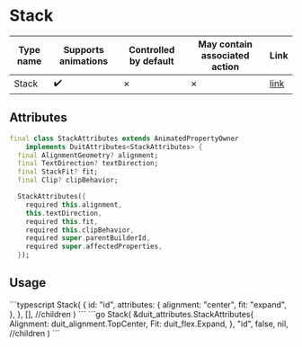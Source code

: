 
# Stack

| Type name | Supports animations | Controlled by default | May contain associated action | Link |
| - | - | - | - | - |
| Stack | :heavy_check_mark: | &cross; | &cross; | [link](https://api.flutter.dev/flutter/widgets/Stack-class.html) |

## Attributes

```dart
final class StackAttributes extends AnimatedPropertyOwner
    implements DuitAttributes<StackAttributes> {
  final AlignmentGeometry? alignment;
  final TextDirection? textDirection;
  final StackFit? fit;
  final Clip? clipBehavior;

  StackAttributes({
    required this.alignment,
    this.textDirection,
    required this.fit,
    required this.clipBehavior,
    required super.parentBuilderId,
    required super.affectedProperties,
  });
```

## Usage

<Tabs groupId="lang">
  <TabItem value="ts" label="TypeScript" default>
    ```typescript
    Stack(
        {
            id: "id",
            attributes: {
                alignment: "center",
                fit: "expand",
            },
        },
        [], //children
    )
    ```
  </TabItem>
  <TabItem value="go" label="Go">
    ```go
	Stack(
		&duit_attributes.StackAttributes{
			Alignment: duit_alignment.TopCenter,
			Fit:       duit_flex.Expand,
		},
		"id",
		false,
		nil, //children
	)
    ```
  </TabItem>
</Tabs>

